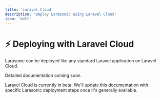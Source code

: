 ```yaml
---
title: 'Laravel Cloud'
description: 'Deploy Larasonic using Laravel Cloud'
icon: 'bolt'
---
```


# ⚡ Deploying with Laravel Cloud

Larasonic can be deployed like any standard Laravel application on Laravel Cloud.

Detailed documentation coming soon.

<Note>
Laravel Cloud is currently in beta. We'll update this documentation with specific Larasonic deployment steps once it's generally available.
</Note>
